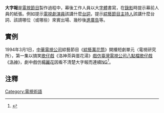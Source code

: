 '''大字報'''是[[電視節目|電視節目]]製作過程中，幕後工作人員以大[[字體|字體]]書寫，在[[錄影|錄影]]時提示幕前人員的紙張。例如提示[[電視劇|電視劇]][[演員|演員]]該講什麼[[台詞|台詞]]，提示[[綜藝節目|綜藝節目]][[主持人|主持人]]該講什麼台詞、該請哪位（或哪些）來賓出場、幾秒後[[電視廣告|進廣告]]等。

==實例==
1994年3月1日，[[中華電視公司|中華電視公司]]綜藝節目《[[綜藝萬花筒|綜藝萬花筒]]》開播短劇單元〈電視研究所〉，第一集以搞笑[[歌仔戲|歌仔戲]]《洛神茶與蛋花湯》[[戲仿|戲仿]][[臺灣電視公司|臺灣電視公司]][[八點檔|八點檔]][[歌仔戲|歌仔戲]]《[[洛神_(1994年歌仔戲)|洛神]]》，劇中戲仿[[楊麗花|楊麗花]]因看不清楚大字報而連續[[NG|NG]]<ref>{{cite news|url=|title="萬花筒"中 積習畢陳|author=王祖壽|date=1994-03-01|accessdate=2016-04-04|publisher=[[民生報|民生報]]|page=12}}</ref>。

==注釋==
{{reflist}}

[[Category:電視術語|Category:電視術語]]
